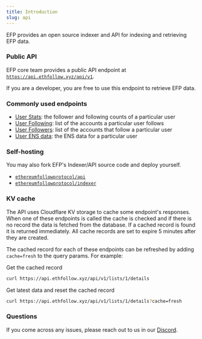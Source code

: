 ```yaml
---
title: Introduction
slug: api
---
```



EFP provides an open source indexer and API for indexing and retrieving EFP data.

### Public API

EFP core team provides a public API endpoint at [`https://api.ethfollow.xyz/api/v1`](https://api.ethfollow.xyz/api/v1).

If you are a developer, you are free to use this endpoint to retrieve EFP data.

### Commonly used endpoints

- [User Stats](https://docs.efp.app/api/users/stats/): the follower and following counts of a particular user
- [User Following](https://docs.efp.app/api/users/following/): list of the accounts a particular user follows
- [User Followers](https://docs.efp.app/api/users/followers/): list of the accounts that follow a particular user
- [User ENS data](https://docs.efp.app/api/users/ens/): the ENS data for a particular user

### Self-hosting

You may also fork EFP's Indexer/API source code and deploy yourself.

- [`ethereumfollowprotocol/api`](https://github.com/ethereumfollowprotocol/api)
- [`ethereumfollowprotocol/indexer`](https://github.com/ethereumfollowprotocol/indexer)

### KV cache

The API uses Cloudflare KV storage to cache some endpoint's responses. When one of these endpoints is called the cache is checked and if there is no record the data is fetched from the database. If a cached record is found it is returned immediately. All cache records are set to expire 5 minutes after they are created.

The cached record for each of these endpoints can be refreshed by adding `cache=fresh` to the query params. For example:

Get the cached record

```sh
curl https://api.ethfollow.xyz/api/v1/lists/1/details
```

Get latest data and reset the cached record

```sh
curl https://api.ethfollow.xyz/api/v1/lists/1/details?cache=fresh
```

### Questions

If you come across any issues, please reach out to us in our [Discord](https://discord.com/invite/ZUyG3mSXFD).
